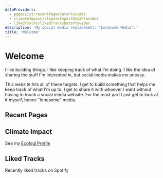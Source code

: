 ```yaml
---
dataProviders:
  - pagesList/recentPagesDataProvider
  - climateImpact/climateImpactDataProvider
  - likedTracks/likedTracksDataProvider
description: 'My social media replacement: "Lonesome Media".'
title: "Welcome"
---
```



# Welcome

I like building things. I like keeping track of what I'm doing. I like the idea of sharing the stuff I'm interested in, but social media makes me uneasy.

This website hits all of these targets. I get to build something that helps me keep track of what I'm up to.
I get to share it with whoever I want without having to touch a social media website. For the most part I just get to look at it myself, hence "lonesome" media.

## Recent Pages

<PagesList withIndex={true} />

## Climate Impact

See my [Ecologi Profile](https://ecologi.com/matthewbenton)

<ClimateImpact />

## Liked Tracks

Recently liked tracks on Spotify

<LikedTracks />
